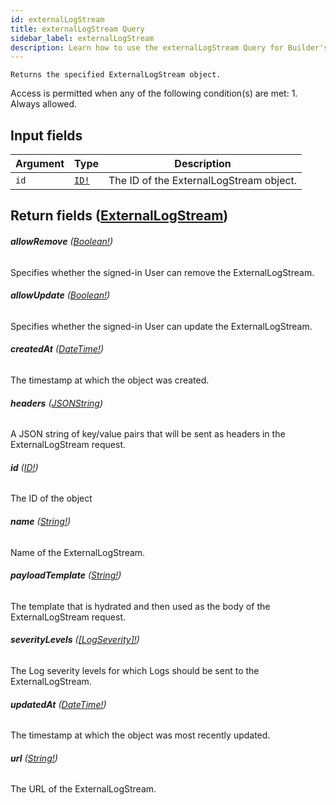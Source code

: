```yaml
---
id: externalLogStream
title: externalLogStream Query
sidebar_label: externalLogStream
description: Learn how to use the externalLogStream Query for Builder's API.
---
```


    Returns the specified ExternalLogStream object.

Access is permitted when any of the following condition(s) are met: 1. Always allowed.

## Input fields

| Argument | Type                              | Description                             |
| -------- | --------------------------------- | --------------------------------------- |
| `id`     | [`ID!`](/self-managed/composer/builder/api/schema/scalar/ID.mdx) | The ID of the ExternalLogStream object. |

## Return fields ([ExternalLogStream](/self-managed/composer/builder/api/schema/object/ExternalLogStream.mdx))

###### <b>allowRemove</b> ([Boolean!](/self-managed/composer/builder/api/schema/scalar/Boolean.mdx))

Specifies whether the signed-in User can remove the ExternalLogStream.

###### <b>allowUpdate</b> ([Boolean!](/self-managed/composer/builder/api/schema/scalar/Boolean.mdx))

Specifies whether the signed-in User can update the ExternalLogStream.

###### <b>createdAt</b> ([DateTime!](/self-managed/composer/builder/api/schema/scalar/DateTime.mdx))

The timestamp at which the object was created.

###### <b>headers</b> ([JSONString](/self-managed/composer/builder/api/schema/scalar/JSONString.mdx))

A JSON string of key/value pairs that will be sent as headers in the ExternalLogStream request.

###### <b>id</b> ([ID!](/self-managed/composer/builder/api/schema/scalar/ID.mdx))

The ID of the object

###### <b>name</b> ([String!](/self-managed/composer/builder/api/schema/scalar/String.mdx))

Name of the ExternalLogStream.

###### <b>payloadTemplate</b> ([String!](/self-managed/composer/builder/api/schema/scalar/String.mdx))

The template that is hydrated and then used as the body of the ExternalLogStream request.

###### <b>severityLevels</b> ([[LogSeverity]!](/self-managed/composer/builder/api/schema/object/LogSeverity.mdx))

The Log severity levels for which Logs should be sent to the ExternalLogStream.

###### <b>updatedAt</b> ([DateTime!](/self-managed/composer/builder/api/schema/scalar/DateTime.mdx))

The timestamp at which the object was most recently updated.

###### <b>url</b> ([String!](/self-managed/composer/builder/api/schema/scalar/String.mdx))

The URL of the ExternalLogStream.
